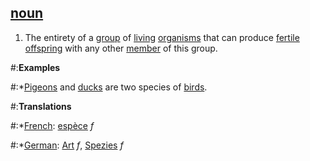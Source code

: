 == [[noun]] ==

# The entirety of a [[group]] of [[living]] [[organism]]s that can produce [[fertile]] [[offspring]] with any other [[member]] of this group.

#:'''Examples'''
#:*[[Pigeon]]s and [[duck]]s are two species of [[bird]]s.

#:'''Translations'''
#:*[[French]]: [[espèce]] ''f''
#:*[[German]]: [[Art]] ''f'', [[Spezies]] ''f''